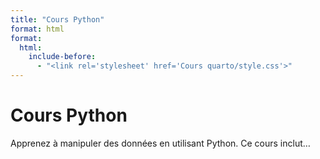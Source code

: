 ```yaml
---
title: "Cours Python"
format: html
format:
  html:
    include-before:
      - "<link rel='stylesheet' href='Cours quarto/style.css'>"
---
```


# Cours Python

Apprenez à manipuler des données en utilisant Python. Ce cours inclut...
